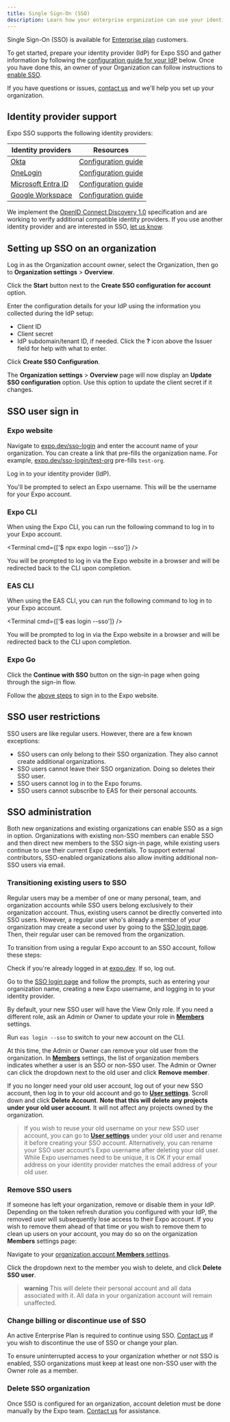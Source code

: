 ```yaml
---
title: Single Sign-On (SSO)
description: Learn how your enterprise organization can use your identity provider to manage Expo users on your team.
---
```



Single Sign-On (SSO) is available for [Enterprise plan](https://expo.dev/pricing) customers.

To get started, prepare your identity provider (IdP) for Expo SSO and gather information by following the [configuration guide for your IdP](/#identity-provider-support) below. Once you have done this, an owner of your Organization can follow instructions to [enable SSO](#enable-sso).

If you have questions or issues, [contact us](https://expo.dev/contact) and we'll help you set up your organization.

## Identity provider support

Expo SSO supports the following identity providers:

| Identity providers                                                                      | Resources                                                   |
| --------------------------------------------------------------------------------------- | ----------------------------------------------------------- |
| [Okta](https://www.okta.com/)                                                           | [Configuration guide](https://expo.fyi/sso-setup-okta)      |
| [OneLogin](https://www.onelogin.com/)                                                   | [Configuration guide](https://expo.fyi/sso-setup-onelogin)  |
| [Microsoft Entra ID](https://www.microsoft.com/en-us/security/business/microsoft-entra) | [Configuration guide](https://expo.fyi/sso-setup-microsoft) |
| [Google Workspace](https://www.google.com/)                                             | [Configuration guide](https://expo.fyi/sso-setup-google-ws) |

We implement the [OpenID Connect Discovery 1.0](https://openid.net/specs/openid-connect-discovery-1_0.html) specification and are working to verify additional compatible identity providers. If you use another identity provider and are interested in SSO, [let us know](https://expo.dev/contact).

## Setting up SSO on an organization

<Step label="1">

Log in as the Organization account owner, select the Organization, then go to **Organization settings** > **Overview**.

</Step>

<Step label="2">

Click the **Start** button next to the **Create SSO configuration for account** option.

</Step>

<Step label="3">

Enter the configuration details for your IdP using the information you collected during the IdP setup:

- Client ID
- Client secret
- IdP subdomain/tenant ID, if needed. Click the **?** icon above the Issuer field for help with what to enter.

</Step>

<Step label="4">

Click **Create SSO Configuration**.

</Step>

<Step label="5">

The **Organization settings** > **Overview** page will now display an **Update SSO configuration** option. Use this option to update the client secret if it changes.

</Step>

## SSO user sign in

### Expo website

<Step label="1">

Navigate to [expo.dev/sso-login](https://expo.dev/sso-login) and enter the account name of your organization. You can create a link that pre-fills the organization name. For example, [expo.dev/sso-login/test-org](https://expo.dev/sso-login/test-org) pre-fills `test-org`.

</Step>

<Step label="2">

Log in to your identity provider (IdP).

</Step>

<Step label="3">

You'll be prompted to select an Expo username. This will be the username for your Expo account.

</Step>

### Expo CLI

When using the Expo CLI, you can run the following command to log in to your Expo account.

<Terminal cmd={['$ npx expo login --sso']} />

You will be prompted to log in via the Expo website in a browser and will be redirected back to the CLI upon completion.

### EAS CLI

When using the EAS CLI, you can run the following command to log in to your Expo account.

<Terminal cmd={['$ eas login --sso']} />

You will be prompted to log in via the Expo website in a browser and will be redirected back to the CLI upon completion.

### Expo Go

<Step label="1">

Click the **Continue with SSO** button on the sign-in page when going through the sign-in flow.

</Step>

<Step label="2">

Follow the [above steps](#expo-website) to sign in to the Expo website.

</Step>

## SSO user restrictions

SSO users are like regular users. However, there are a few known exceptions:

- SSO users can only belong to their SSO organization. They also cannot create additional organizations.
- SSO users cannot leave their SSO organization. Doing so deletes their SSO user.
- SSO users cannot log in to the Expo forums.
- SSO users cannot subscribe to EAS for their personal accounts.

## SSO administration

Both new organizations and existing organizations can enable SSO as a sign in option. Organizations with existing non-SSO members can enable SSO and then direct new members to the SSO sign-in page, while existing users continue to use their current Expo credentials. To support external contributors, SSO-enabled organizations also allow inviting additional non-SSO users via email.

### Transitioning existing users to SSO

Regular users may be a member of one or many personal, team, and organization accounts while SSO users belong exclusively to their organization account. Thus, existing users cannot be directly converted into SSO users. However, a regular user who's already a member of your organization may create a second user by going to the [SSO login page](https://expo.dev/sso-login). Then, their regular user can be removed from the organization.

To transition from using a regular Expo account to an SSO account, follow these steps:

<Step label="1">

Check if you're already logged in at [expo.dev](https://expo.dev). If so, log out.

</Step>

<Step label="2">

Go to the [SSO login page](https://expo.dev/sso-login) and follow the prompts, such as entering your organization name, creating a new Expo username, and logging in to your identity provider.

</Step>

<Step label="3">

By default, your new SSO user will have the View Only role. If you need a different role, ask an Admin or Owner to update your role in [**Members**](https://expo.dev/accounts/[account]/settings/members) settings.

</Step>

<Step label="4">

Run `eas login --sso` to switch to your new account on the CLI.

</Step>

<Step label="5">

At this time, the Admin or Owner can remove your old user from the organization. In [**Members**](https://expo.dev/accounts/[account]/settings/members) settings, the list of organization members indicates whether a user is an SSO or non-SSO user. The Admin or Owner can click the dropdown next to the old user and click **Remove member**.

</Step>

<Step label="6">

If you no longer need your old user account, log out of your new SSO account, then log in to your old account and go to [**User settings**](https://expo.dev/settings). Scroll down and click **Delete Account**. **Note that this will delete any projects under your old user account.** It will not affect any projects owned by the organization.

</Step>

> If you wish to reuse your old username on your new SSO user account, you can go to [**User settings**](https://expo.dev/settings) under your old user and rename it before creating your SSO account. Alternatively, you can rename your SSO user account's Expo username after deleting your old user. While Expo usernames need to be unique, it is OK if your email address on your identity provider matches the email address of your old user.

### Remove SSO users

If someone has left your organization, remove or disable them in your IdP. Depending on the token refresh duration you configured with your IdP, the removed user will subsequently lose access to their Expo account.
If you wish to remove them ahead of that time or you wish to remove them to clean up users on your account, you may do so on the organization **Members** settings page:

<Step label="1">

Navigate to your [organization account **Members** settings](https://expo.dev/accounts/[account]/settings/members).

</Step>

<Step label='2'>

Click the dropdown next to the member you wish to delete, and click **Delete SSO user**.

> **warning** This will delete their personal account and all data associated with it. All data in your organization account will remain unaffected.

</Step>

### Change billing or discontinue use of SSO

An active Enterprise Plan is required to continue using SSO. [Contact us](https://expo.dev/contact) if you wish to discontinue the use of SSO or change your plan.

To ensure uninterrupted access to your organization whether or not SSO is enabled, SSO organizations must keep at least one non-SSO user with the Owner role as a member.

### Delete SSO organization

Once SSO is configured for an organization, account deletion must be done manually by the Expo team. [Contact us](https://expo.dev/contact) for assistance.
